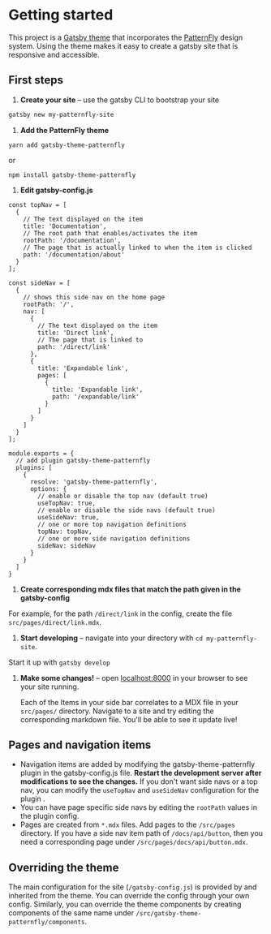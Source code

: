 <Text>

# Getting started

This project is a [Gatsby theme](https://www.gatsbyjs.org/docs/themes/what-are-gatsby-themes/) that incorporates the [PatternFly](https://www.patternfly.org/v4/) design system. Using the theme makes it easy to create a gatsby site that is responsive and accessible.

## First steps

1. **Create your site** – use the gatsby CLI to bootstrap your site

  ```sh
  gatsby new my-patternfly-site
  ```

1. **Add the PatternFly theme**
  ```
  yarn add gatsby-theme-patternfly
  ```
  or
  ```
  npm install gatsby-theme-patternfly
  ```

1. **Edit gatsby-config.js**
  ```
  const topNav = [
    {
      // The text displayed on the item
      title: 'Documentation',
      // The root path that enables/activates the item
      rootPath: '/documentation',
      // The page that is actually linked to when the item is clicked
      path: '/documentation/about'
    }
  ];
  
  const sideNav = [
    {
      // shows this side nav on the home page
      rootPath: '/',
      nav: [
        {
          // The text displayed on the item
          title: 'Direct link',
          // The page that is linked to
          path: '/direct/link'
        },
        {
          title: 'Expandable link',
          pages: [
            {
              title: 'Expandable link',
              path: '/expandable/link'
            }
          ]
        }
      ]
    }
  ];

  module.exports = {
    // add plugin gatsby-theme-patternfly
    plugins: [
      {
        resolve: 'gatsby-theme-patternfly',
        options: {
          // enable or disable the top nav (default true)
          useTopNav: true,
          // enable or disable the side navs (default true)
          useSideNav: true,
          // one or more top navigation definitions
          topNav: topNav,
          // one or more side navigation definitions
          sideNav: sideNav
        }
      }
    ]
  }
  ```

1. **Create corresponding mdx files that match the path given in the gatsby-config**

  For example, for the path `/direct/link` in the config, create the file `src/pages/direct/link.mdx`.

1. **Start developing** – navigate into your directory with `cd my-patternfly-site`.

  Start it up with `gatsby develop`

1. **Make some changes!** – open [localhost:8000](//localhost:8000) in your browser to see your site running.

   Each of the Items in your side bar correlates to a MDX file in your `src/pages/` directory. Navigate to a site and try editing the corresponding markdown file. You'll be able to see it update live!

## Pages and navigation items

- Navigation items are added by modifying the gatsby-theme-patternfly plugin in the gatsby-config.js file. **Restart the development server after modifications to see the changes.** If you don't want side navs or a top nav, you can modify the `useTopNav` and `useSideNav` configuration for the plugin .
- You can have page specific side navs by editing the `rootPath` values in the plugin config.
- Pages are created from `*.mdx` files. Add pages to the `/src/pages` directory. If you have a side nav item path of `/docs/api/button`, then you need a corresponding page under `/src/pages/docs/api/button.mdx`.

## Overriding the theme

The main configuration for the site (`/gatsby-config.js`) is provided by and inherited from the theme. You can override the config through your own config. Similarly, you can override the theme components by creating components of the same name under `/src/gatsby-theme-patternfly/components`.

</Text>